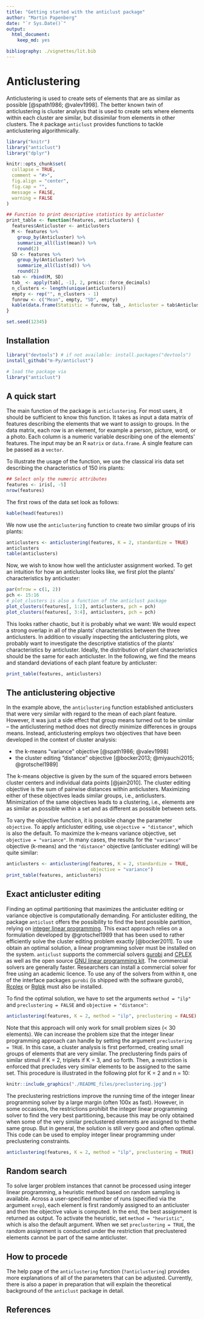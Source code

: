 ```yaml
---
title: "Getting started with the anticlust package"
author: "Martin Papenberg"
date: "`r Sys.Date()`"
output:
  html_document:
    keep_md: yes

bibliography: ./vignettes/lit.bib
---
```


# Anticlustering

Anticlustering is used to create sets of elements that are as similar as
possible [@spath1986; @valev1998]. The better known twin of
anticlustering is cluster analysis that is used to create sets where
elements within each cluster are similar, but dissimilar from elements
in other clusters. The `R` package `anticlust` provides functions to
tackle anticlustering algorithmically.

```r
library("knitr")
library("anticlust")
library("dplyr")

knitr::opts_chunk$set(
  collapse = TRUE,
  comment = "#>",
  fig.align = "center",
  fig.cap = "",
  message = FALSE,
  warning = FALSE
)

## Function to print descriptive statistics by anticluster
print_table <- function(features, anticlusters) {
  features$Anticluster <- anticlusters
  M <- features %>%
    group_by(Anticluster) %>%
    summarize_all(list(mean)) %>%
    round(2)
  SD <- features %>%
    group_by(Anticluster) %>%
    summarize_all(list(sd)) %>%
    round(2)
  tab <- rbind(M, SD)
  tab_ <- apply(tab[, -1], 2, prmisc::force_decimals)
  n_clusters <- length(unique(anticlusters))
  empty <- rep("", n_clusters - 1)
  funrow <- c("Mean", empty, "SD", empty)
  kable(data.frame(Statistic = funrow, tab_, Anticluster = tab$Anticluster))
}

set.seed(12345)
```

## Installation

```R
library("devtools") # if not available: install.packages("devtools")
install_github("m-Py/anticlust")
```

```r
# load the package via
library("anticlust")
```

## A quick start

The main function of the package is `anticlustering`. For most users, it
should be sufficient to know this function. It takes as input a data
matrix of features describing the elements that we want to assign to
groups. In the data matrix, each row is an element, for example a
person, picture, word, or a photo. Each column is a numeric variable
describing one of the elements' features. The input may be an R `matrix`
or `data.frame`. A single feature can be passed as a `vector`.

To illustrate the usage of the function, we use the classical iris data
set describing the characteristics of 150 iris plants:

```r
## Select only the numeric attributes
features <- iris[, -5]
nrow(features)
```

The first rows of the data set look as follows:

```r
kable(head(features))
```

We now use the `anticlustering` function to create two similar groups
of iris plants:

```r
anticlusters <- anticlustering(features, K = 2, standardize = TRUE)
anticlusters
table(anticlusters)
```

Now, we wish to know how well the anticluster assignment worked. To get
an intuition for how an anticluster looks like, we first plot the
plants' characteristics by anticluster:

```r
par(mfrow = c(1, 2))
pch <- 15:16
# plot_clusters is also a function of the anticlust package
plot_clusters(features[, 1:2], anticlusters, pch = pch) 
plot_clusters(features[, 3:4], anticlusters, pch = pch)

```

This looks rather chaotic, but it is probably what we want: We would
expect a strong overlap in all of the plants' characteristics between
the three anticlusters. In addition to visually inspecting the
anticlustering plots, we probably want to investigate the descriptive
statistics of the plants' characteristics by anticluster. Ideally, the
distribution of plant characteristics should be the same for each
anticluster. In the following, we find the means and standard deviations
of each plant feature by anticluster:

```r
print_table(features, anticlusters)
```

## The anticlustering objective

In the example above, the `anticlustering` function established
anticlusters that were very similar with regard to the mean of each
plant feature. However, it was just a side effect that group means
turned out to be similar -- the anticlustering method does not directly
minimize differences in groups means. Instead, anticlustering employs
two objectives that have been developed in the context of cluster
analysis: 

- the k-means "variance" objective [@spath1986; @valev1998] 
- the cluster editing "distance" objective [@bocker2013; @miyauchi2015; @grotschel1989]

The k-means objective is given by the sum of the squared errors between
cluster centers and individual data points [@jain2010]. The cluster
editing objective is the sum of pairwise distances within anticlusters.
Maximizing either of these objectives leads similar groups, i.e.,
anticlusters. Minimization of the same objectives leads to a clustering,
i.e., elements are as similar as possible within a set and as different
as possible between sets. 

To vary the objective function, it is possible change the parameter
`objective`. To apply anticluster editing, use `objective = "distance"`,
which is also the default. To maximize the k-means variance objective,
set `objective = "variance"`. In many cases, the results for the
`"variance"` objective (k-means) and the `"distance"` objective
(anticluster editing) will be quite similar:

```r
anticlusters <- anticlustering(features, K = 2, standardize = TRUE,
                               objective = "variance")
print_table(features, anticlusters)
```

## Exact anticluster editing

Finding an optimal partitioning that maximizes the anticluster editing
or variance objective is computationally demanding. For anticluster
editing, the package `anticlust` offers the possibility to find the best
possible partition, relying on [integer linear
programming](https://en.wikipedia.org/wiki/Integer_programming). This
exact approach relies on a formulation developed by @grotschel1989 that
has been used to rather efficiently solve the cluster editing problem
exactly [@bocker2011]. To use obtain an optimal solution, a linear
programming solver must be installed on the system. `anticlust` supports
the commercial solvers [gurobi](https://www.gurobi.com/) and
[CPLEX](https://www.ibm.com/analytics/cplex-optimizer) as well as the
open source [GNU linear programming
kit](https://www.gnu.org/software/glpk/glpk.html). The commercial
solvers are generally faster. Researchers can install a commercial
solver for free using an academic licence. To use any of the solvers
from within `R`, one of the interface packages `gurobi` (is shipped with
the software gurobi),
[Rcplex](https://CRAN.R-project.org/package=Rcplex) or
[Rglpk](https://CRAN.R-project.org/package=Rglpk) must also be
installed.

To find the optimal solution, we have to set the arguments `method =
"ilp"` and `preclustering = FALSE` and `objective = "distance"`:

```R
anticlustering(features, K = 2, method = "ilp", preclustering = FALSE)
```

Note that this approach will only work for small problem sizes (< 30
elements). We can increase the problem size that the integer linear
programming approach can handle by setting the argument `preclustering =
TRUE`. In this case, a cluster analysis is first performed, creating
small groups of elements that are very similar. The preclustering  finds
pairs of similar stimuli if K = 2, triplets if K = 3, and so forth.
Then, a restriction is enforced that precludes very similar elements to
be assigned to the same set. This procedure is illustrated in the
following plot for K = 2 and n = 10:

```r
knitr::include_graphics("./README_files/preclustering.jpg")
```

The preclustering restrictions improve the running time of the integer
linear programming solver by a large margin (often 100x as fast).
However, in some occasions, the restrictions prohibit the integer linear
programming solver to find the very best partitioning, because this may
be only obtained when some of the very similar preclustered elements are
assigned to thethe same group. But in general, the solution is still
very good and often optimal. This code can be used to employ integer
linear programming under preclustering constraints.

```R
anticlustering(features, K = 2, method = "ilp", preclustering = TRUE)
```

## Random search

To solve larger problem instances that cannot be processed using integer
linear programming, a heuristic method based on random sampling is
available. Across a user-specified number of runs (specified via the
argument `nrep`), each element is first randomly assigned to an
anticluster and then the objective value is computed. In the end, the
best assignment is returned as output. To activate the heuristic,  set
`method = "heuristic"`, which is also the default argument. When we set
`preclustering = TRUE`, the random assignment is conducted under the
restriction that preclustered elements cannot be part of the same
anticluster. 

## How to procede

The help page of the `anticlustering` function (`?anticlustering`)
provides more explanations of all of the parameters that can be
adjusted. Currently, there is also a paper in preparation that will
explain the theoretical background of the `anticlust` package in detail.

## References
